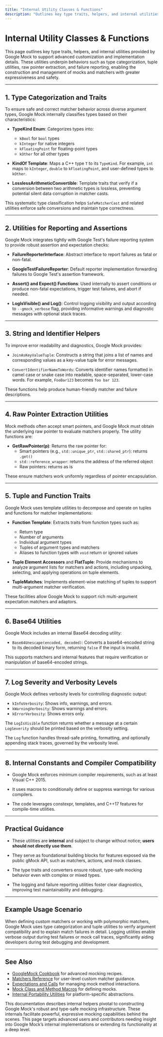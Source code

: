 ```yaml
---
title: "Internal Utility Classes & Functions"
description: "Outlines key type traits, helpers, and internal utilities available for advanced customization, including type categorization, tuple utilities, and failure reporting."
---
```


# Internal Utility Classes & Functions

This page outlines key type traits, helpers, and internal utilities provided by Google Mock to support advanced customization and implementation details. These utilities underpin behaviors such as type categorization, tuple utilities, raw pointer extraction, and failure reporting, enabling the construction and management of mocks and matchers with greater expressiveness and safety.

---

## 1. Type Categorization and Traits

To ensure safe and correct matcher behavior across diverse argument types, Google Mock internally classifies types based on their characteristics:

- **TypeKind Enum**: Categorizes types into:
  - `kBool` for `bool` types
  - `kInteger` for native integers
  - `kFloatingPoint` for floating-point types
  - `kOther` for all other types

- **KindOf<T> Template**: Maps a C++ type `T` to its `TypeKind`. For example, `int` maps to `kInteger`, `double` to `kFloatingPoint`, and user-defined types to `kOther`.

- **LosslessArithmeticConvertible**: Template traits that verify if a conversion between two arithmetic types is lossless, preventing potential silent data corruption in matcher casts.

This systematic type classification helps `SafeMatcherCast` and related utilities enforce safe conversions and maintain type correctness.

---

## 2. Utilities for Reporting and Assertions

Google Mock integrates tightly with Google Test's failure reporting system to provide robust assertion and expectation checks:

- **FailureReporterInterface**: Abstract interface to report failures as fatal or non-fatal.

- **GoogleTestFailureReporter**: Default reporter implementation forwarding failures to Google Test's assertion framework.

- **Assert() and Expect() Functions**: Used internally to assert conditions or produce non-fatal expectations, trigger test failures, and abort if needed.

- **LogIsVisible() and Log()**: Control logging visibility and output according to `--gmock_verbose` flag, providing informative warnings and diagnostic messages with optional stack traces.

---

## 3. String and Identifier Helpers

To improve error readability and diagnostics, Google Mock provides:

- `JoinAsKeyValueTuple`: Constructs a string that joins a list of names and corresponding values as a key-value tuple for error messages.

- `ConvertIdentifierNameToWords`: Converts identifier names formatted in camel case or snake case into readable, space-separated, lower-case words. For example, `FooBar123` becomes `foo bar 123`.

These functions help produce human-friendly matcher and failure descriptions.

---

## 4. Raw Pointer Extraction Utilities

Mock methods often accept smart pointers, and Google Mock must obtain the underlying raw pointer to evaluate matchers properly. The utility functions are:

- **GetRawPointer(p)**: Returns the raw pointer for:
  - Smart pointers (e.g., `std::unique_ptr`, `std::shared_ptr`): returns `.get()`
  - `std::reference_wrapper`: returns the address of the referred object
  - Raw pointers: returns as is

These ensure matchers work uniformly regardless of pointer encapsulation.

---

## 5. Tuple and Function Traits

Google Mock uses template utilities to decompose and operate on tuples and functions for matcher implementations:

- **Function<T> Template**: Extracts traits from function types such as:
  - Return type
  - Number of arguments
  - Individual argument types
  - Tuples of argument types and matchers
  - Aliases to function types with `void` return or ignored values

- **Tuple Element Accessors** and **FlatTuple**: Provide mechanisms to analyze argument lists for matchers and actions, including unpacking, selecting, and applying operations on tuple elements.

- **TupleMatches**: Implements element-wise matching of tuples to support multi-argument matcher verification.

These facilities allow Google Mock to support rich multi-argument expectation matchers and adaptors.

---

## 6. Base64 Utilities

Google Mock includes an internal Base64 decoding utility:

- `Base64Unescape(encoded, decoded)`: Converts a base64-encoded string to its decoded binary form, returning `false` if the input is invalid.

This supports matchers and internal features that require verification or manipulation of base64-encoded strings.

---

## 7. Log Severity and Verbosity Levels

Google Mock defines verbosity levels for controlling diagnostic output:

- `kInfoVerbosity`: Shows info, warnings, and errors.
- `kWarningVerbosity`: Shows warnings and errors.
- `kErrorVerbosity`: Shows errors only.

The `LogIsVisible` function returns whether a message at a certain `LogSeverity` should be printed based on the verbosity setting.

The `Log` function handles thread-safe printing, formatting, and optionally appending stack traces, governed by the verbosity level.

---

## 8. Internal Constants and Compiler Compatibility

- Google Mock enforces minimum compiler requirements, such as at least Visual C++ 2015.

- It uses macros to conditionally define or suppress warnings for various compilers.

- The code leverages constexpr, templates, and C++17 features for compile-time utilities.

---

## Practical Guidance

- These utilities are **internal** and subject to change without notice; **users should not directly use them**.

- They serve as foundational building blocks for features exposed via the public gMock API, such as matchers, actions, and mock classes.

- The type traits and converters ensure robust, type-safe mocking behavior even with complex or mixed types.

- The logging and failure reporting utilities foster clear diagnostics, improving test maintainability and debugging.

---

## Example Usage Scenario

When defining custom matchers or working with polymorphic matchers, Google Mock uses type categorization and tuple utilities to verify argument compatibility and to explain match failures in detail. Logging utilities enable verbose output during test failures or mock call traces, significantly aiding developers during test debugging and development.

---

## See Also

- [GoogleMock Cookbook](https://google.github.io/googletest/gmock_cook_book.html) for advanced mocking recipes.
- [Matchers Reference](/api-reference/mocking-matching-actions/argument-matchers) for user-level custom matcher guidance.
- [Expectations and Calls](/api-reference/mocking-matching-actions/expectations-calls) for managing mock method interactions.
- [Mock Class and Method Macros](/api-reference/mocking-matching-actions/mock-class-macros) for defining mocks.
- [Internal Portability Utilities](/api-reference/extensibility-and-internals/platform-portability) for platform-specific abstractions.

<Info>
This documentation describes internal helpers pivotal to constructing Google Mock's robust and type-safe mocking infrastructure. These internals facilitate powerful, expressive mocking capabilities behind the scenes.
</Info>

<Note>
This page targets advanced users and contributors needing insight into Google Mock’s internal implementations or extending its functionality at a deep level.
</Note>